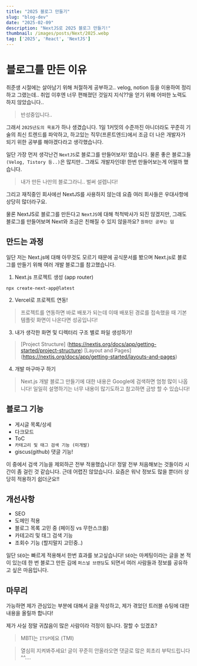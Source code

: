 ```yaml
---
title: "2025 블로그 만들기"
slug: "blog-dev"
date: "2025-02-09"
description: "NextJS로 2025 블로그 만들기!"
thumbnail: /images/posts/Next/2025.webp
tag: ['2025', 'React', 'NextJS']
---
```



# 블로그를 만든 이유
취준생 시절에는 살아남기 위해 처절하게 공부하고.. velog, notion 등을 이용하여 정리하고 그랬는데.. 취업 이후엔 너무 편해졌던 것일지 지식??을 얻기 위해 어떠한 노력도 하지 않았습니다..
> 반성중입니다..

그래서 `2025년도의 목표`가 하나 생겼습니다. 1일 1커밋의 수준까진 아니더라도 꾸준히 기술의 최신 트렌드를 파악하고, 하고있는 직무(프론트엔드)에서 조금 더 나은 개발자가 되기 위한 공부를 해야겠다라고 생각했습니다.

일단 가장 먼저 생각난건 `NextJS`로 블로그를 만들어보자! 였습니다.
물론 좋은 블로그들`(Velog, Tistory 등..)`은 많지만.. 그래도 개발자인데! 한번 만들어보는게 어떨까 했습니다.
> 내가 만든 나만의 블로그라니.. 벌써 설렙니다!

그리고 재직중인 회사에선 NextJS를 사용하지 않는데 요즘 여러 회사들은 우대사항에 상당히 많더라구요.

물론 NextJS로 블로그를 만든다고 `NextJS`에 대해 척척박사가 되진 않겠지만, 그래도 블로그를 만들어보며 Next와 조금은 친해질 수 있지 않을까요? `원하던 공부는 덤`


## 만드는 과정
일단 저는 Next.js에 대해 아무것도 모르기 때문에 공식문서를 봤으며 Next.js로 블로그를 만들기 위해 여러 개발 블로그를 참고했습니다.
1. Next.js 프로젝트 생성 (app router)
```
npx create-next-app@latest
```
2. Vercel로 프로젝트 연동!
> 프로젝트를 연동하면 바로 배포가 되는데 이때 배포된 경로를 접속했을 때 기본 템플릿 화면이 나온다면 성공입니다!

3. 내가 생각한 화면 및 디렉터리 구조 별로 파일 생성하기!
> [Project Structure] (https://nextjs.org/docs/app/getting-started/project-structure)
[Layout and Pages] (https://nextjs.org/docs/app/getting-started/layouts-and-pages)

4. 개발 마구마구 하기
> Next.js 개발 블로그 만들기에 대한 내용은 Google에 검색하면 엄청 많이 나옵니다!
일일히 설명하기는 너무 내용이 많기도하고 참고하면 금방 할 수 있습니다!

## 블로그 기능
- 게시글 목록/상세
- 다크모드
- ToC
- `카테고리 및 태그 검색 기능 (미개발)`
- giscus(github) 댓글 기능!

이 중에서 검색 기능을 제외하곤 전부 적용했습니다!
정말 전부 처음해보는 것들이라 시간이 좀 걸린 것 같습니다. 근데 어렵진 않았습니다. 요즘은 워낙 정보도 많을 뿐더러 상당히 적용하기 쉽더군요!!

## 개선사항
- SEO
- 도메인 적용
- 블로그 목록 고민 중 (페이징 vs 무한스크롤)
- 카테고리 및 태그 검색 기능
- 조회수 기능 (할지말지 고민중..)

일단 `SEO`는 빠르게 적용해서 한번 효과를 보고싶습니다!
`SEO`는 마케팅이라는 글을 본 적이 있는데 한 번 블로그 만든 김에 `퍼스널 브랜딩`도 되면서 여러 사람들과 정보를 공유하고 싶은 마음입니다.

## 마무리
가능하면 제가 관심있는 부분에 대해서 글을 작성하고, 제가 겪었던 트러블 슈팅에 대한 내용을 올릴까 합니다!

제가 사실 정말 귀찮음이 많은 사람이라 걱정이 됩니다. 잘할 수 있겠죠?
> MBTI는 `ITSP`에요 (TMI)

> 열심히 지켜봐주세요! 글이 꾸준히 안올라오면 댓글로 많은 회초리 부탁드립니다 ^^....
